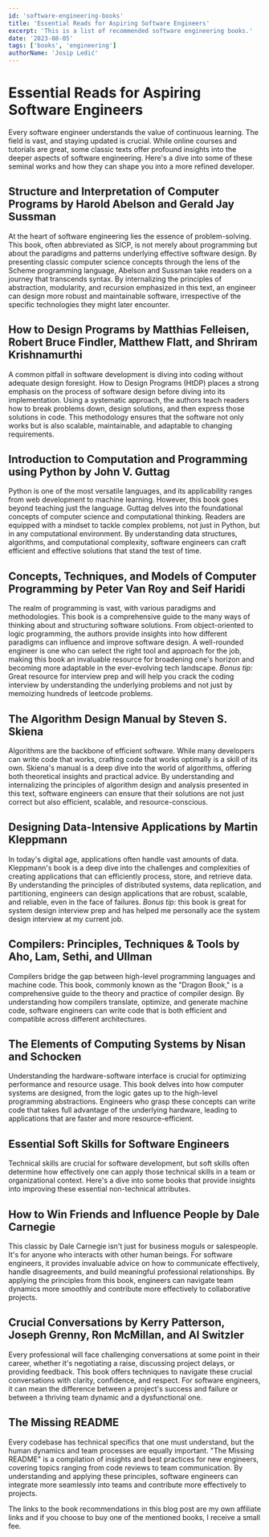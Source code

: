 ```yaml
---
id: 'software-engineering-books'
title: 'Essential Reads for Aspiring Software Engineers'
excerpt: 'This is a list of recommended software engineering books.'
date: '2023-08-05'
tags: ['books', 'engineering']
authorName: 'Josip Ledić'
---
```


# Essential Reads for Aspiring Software Engineers

Every software engineer understands the value of continuous learning. The field is vast, and staying updated is crucial. While online courses and tutorials are great, some classic texts offer profound insights into the deeper aspects of software engineering. Here's a dive into some of these seminal works and how they can shape you into a more refined developer.

## Structure and Interpretation of Computer Programs by Harold Abelson and Gerald Jay Sussman

At the heart of software engineering lies the essence of problem-solving. This book, often abbreviated as SICP, is not merely about programming but about the paradigms and patterns underlying effective software design. By presenting classic computer science concepts through the lens of the Scheme programming language, Abelson and Sussman take readers on a journey that transcends syntax. By internalizing the principles of abstraction, modularity, and recursion emphasized in this text, an engineer can design more robust and maintainable software, irrespective of the specific technologies they might later encounter.

<RemoteImage src='books/sicp.jpg' alt='book cover' aff='https://amzn.to/3OnW1eW' />

## How to Design Programs by Matthias Felleisen, Robert Bruce Findler, Matthew Flatt, and Shriram Krishnamurthi

A common pitfall in software development is diving into coding without adequate design foresight. How to Design Programs (HtDP) places a strong emphasis on the process of software design before diving into its implementation. Using a systematic approach, the authors teach readers how to break problems down, design solutions, and then express those solutions in code. This methodology ensures that the software not only works but is also scalable, maintainable, and adaptable to changing requirements.

<RemoteImage src='books/how-to-design-programs.jpg' alt='book cover' aff='https://amzn.to/47x8J3Q' />

## Introduction to Computation and Programming using Python by John V. Guttag

Python is one of the most versatile languages, and its applicability ranges from web development to machine learning. However, this book goes beyond teaching just the language. Guttag delves into the foundational concepts of computer science and computational thinking. Readers are equipped with a mindset to tackle complex problems, not just in Python, but in any computational environment. By understanding data structures, algorithms, and computational complexity, software engineers can craft efficient and effective solutions that stand the test of time.

<RemoteImage src='books/intro-computation-programming.jpg' alt='book cover' aff='https://amzn.to/3rWBXZr' />

## Concepts, Techniques, and Models of Computer Programming by Peter Van Roy and Seif Haridi

The realm of programming is vast, with various paradigms and methodologies. This book is a comprehensive guide to the many ways of thinking about and structuring software solutions. From object-oriented to logic programming, the authors provide insights into how different paradigms can influence and improve software design. A well-rounded engineer is one who can select the right tool and approach for the job, making this book an invaluable resource for broadening one's horizon and becoming more adaptable in the ever-evolving tech landscape. *Bonus tip:* Great resource for interview prep and will help you crack the coding interview by understanding the underlying problems and not just by memoizing hundreds of leetcode problems.

<RemoteImage src='books/concepts-techniques-models-computer-programming.jpg' alt='book cover' aff='https://amzn.to/3s6xhjF' />

## The Algorithm Design Manual by Steven S. Skiena

Algorithms are the backbone of efficient software. While many developers can write code that works, crafting code that works optimally is a skill of its own. Skiena's manual is a deep dive into the world of algorithms, offering both theoretical insights and practical advice. By understanding and internalizing the principles of algorithm design and analysis presented in this text, software engineers can ensure that their solutions are not just correct but also efficient, scalable, and resource-conscious.

<RemoteImage src='books/algorithm-design-manual.jpg' alt='book cover' aff='https://amzn.to/44Uiojh' />

## Designing Data-Intensive Applications by Martin Kleppmann

In today's digital age, applications often handle vast amounts of data. Kleppmann's book is a deep dive into the challenges and complexities of creating applications that can efficiently process, store, and retrieve data. By understanding the principles of distributed systems, data replication, and partitioning, engineers can design applications that are robust, scalable, and reliable, even in the face of failures. *Bonus tip:* this book is great for system design interview prep and has helped me personally ace the system design interview at my current job.

<RemoteImage src='books/designing-data-intensive-applications.jpg' alt='book cover' aff='https://amzn.to/3rXwFwS' />

## Compilers: Principles, Techniques & Tools by Aho, Lam, Sethi, and Ullman

Compilers bridge the gap between high-level programming languages and machine code. This book, commonly known as the "Dragon Book," is a comprehensive guide to the theory and practice of compiler design. By understanding how compilers translate, optimize, and generate machine code, software engineers can write code that is both efficient and compatible across different architectures.

<RemoteImage src='books/compilers-principles.jpg' alt='book cover' aff='https://amzn.to/3OIJJ28' />

## The Elements of Computing Systems by Nisan and Schocken

Understanding the hardware-software interface is crucial for optimizing performance and resource usage. This book delves into how computer systems are designed, from the logic gates up to the high-level programming abstractions. Engineers who grasp these concepts can write code that takes full advantage of the underlying hardware, leading to applications that are faster and more resource-efficient.

<RemoteImage src='books/elements-of-computing-systems.jpg' alt='book cover' aff='https://amzn.to/47lLBoz' />

## Essential Soft Skills for Software Engineers

Technical skills are crucial for software development, but soft skills often determine how effectively one can apply those technical skills in a team or organizational context. Here's a dive into some books that provide insights into improving these essential non-technical attributes.

## How to Win Friends and Influence People by Dale Carnegie

This classic by Dale Carnegie isn't just for business moguls or salespeople. It's for anyone who interacts with other human beings. For software engineers, it provides invaluable advice on how to communicate effectively, handle disagreements, and build meaningful professional relationships. By applying the principles from this book, engineers can navigate team dynamics more smoothly and contribute more effectively to collaborative projects.

<RemoteImage src='books/how-to-win-friends.jpg' alt='book cover' aff='https://amzn.to/3qhuiof' />

## Crucial Conversations by Kerry Patterson, Joseph Grenny, Ron McMillan, and Al Switzler

Every professional will face challenging conversations at some point in their career, whether it's negotiating a raise, discussing project delays, or providing feedback. This book offers techniques to navigate these crucial conversations with clarity, confidence, and respect. For software engineers, it can mean the difference between a project's success and failure or between a thriving team dynamic and a dysfunctional one.

<RemoteImage src='books/crucial-conversations.jpg' alt='book cover' aff='https://amzn.to/3OspkwG' />

## The Missing README

Every codebase has technical specifics that one must understand, but the human dynamics and team processes are equally important. "The Missing README" is a compilation of insights and best practices for new engineers, covering topics ranging from code reviews to team communication. By understanding and applying these principles, software engineers can integrate more seamlessly into teams and contribute more effectively to projects.

<RemoteImage src='books/the-missing-readme.jpg' alt='book cover' aff='https://amzn.to/3QwNI31' />

The links to the book recommendations in this blog post are my own affiliate links and if you choose to buy one of the mentioned books, I receive a small fee.
